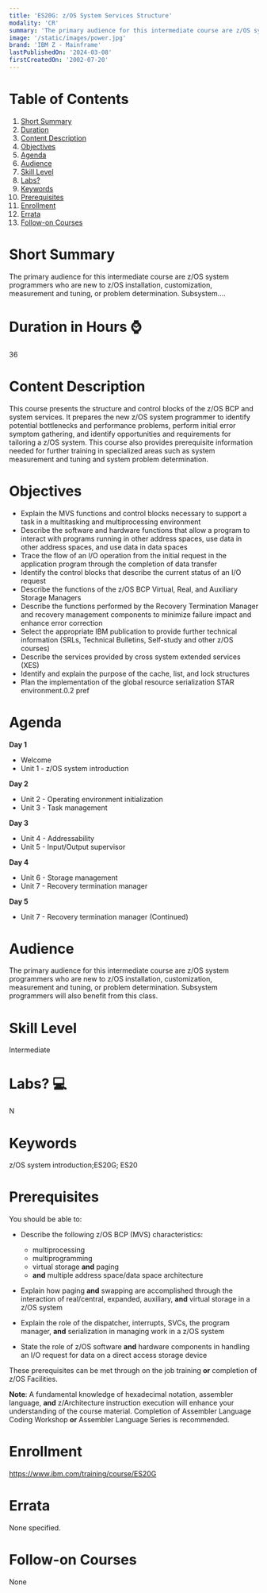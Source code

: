 ```yaml
---
title: 'ES20G: z/OS System Services Structure'
modality: 'CR'
summary: 'The primary audience for this intermediate course are z/OS system programmers who are new to z/OS installation, customization, measurement and tuning, or problem determination. Subsystem....'
image: '/static/images/power.jpg'
brand: 'IBM Z - Mainframe'
lastPublishedOn: '2024-03-08'
firstCreatedOn: '2002-07-20'
---
```

# Table of Contents
1.  [Short Summary](#short-summary)
2.  [Duration](#duration-in-hours-)
3.  [Content Description](#content-description)
4.  [Objectives](#objectives)
5.  [Agenda](#agenda)
6.  [Audience](#audience)
7.  [Skill Level](#skill-level)
8.  [Labs?](#labs-)
9.  [Keywords](#keywords)
10. [Prerequisites](#prerequisites)
11. [Enrollment](#enrollment)
12. [Errata](#errata)
13. [Follow-on Courses](#follow-on-courses)

# Short Summary
The primary audience for this intermediate course are z/OS system programmers who are new to z/OS installation, customization, measurement and tuning, or problem determination. Subsystem....

# Duration in Hours ⌚
36

# Content Description
This course presents the structure and control blocks of the z/OS BCP and system services. It prepares the new z/OS system programmer to identify potential bottlenecks and performance problems, perform initial error symptom gathering, and identify opportunities and requirements for tailoring a z/OS system. This course also provides prerequisite information needed for further training in specialized areas such as system measurement and tuning and system problem determination.



# Objectives
* Explain the MVS functions and control blocks necessary to support a task in a multitasking and multiprocessing environment
* Describe the software and hardware functions that allow a program to interact with programs running in other address spaces, use data in other address spaces, and use data in data spaces
* Trace the flow of an I/O operation from the initial request in the application program through the completion of data transfer
* Identify the control blocks that describe the current status of an I/O request
* Describe the functions of the z/OS BCP Virtual, Real, and Auxiliary Storage Managers
* Describe the functions performed by the Recovery Termination Manager and recovery management components to minimize failure impact and enhance error correction
* Select the appropriate IBM publication to provide further technical information (SRLs, Technical Bulletins, Self-study and other z/OS courses)
* Describe the services provided by cross system extended services (XES)
* Identify and explain the purpose of the cache, list, and lock structures
* Plan the implementation of the global resource serialization STAR environment.0.2 pref


# Agenda
**Day 1**

* Welcome
* Unit 1 - z/OS system introduction

**Day 2**

* Unit 2 - Operating environment initialization
* Unit 3 - Task management

**Day 3**

* Unit 4 - Addressability
* Unit 5 - Input/Output supervisor

**Day 4**

* Unit 6 - Storage management
* Unit 7 - Recovery termination manager

**Day 5**

* Unit 7 - Recovery termination manager (Continued)


# Audience
The primary audience for this intermediate course are z/OS system programmers who are new to z/OS installation, customization, measurement and tuning, or problem determination. Subsystem programmers will also benefit from this class.



# Skill Level
Intermediate

# Labs? 💻
N

# Keywords
z/OS system introduction;ES20G; ES20

# Prerequisites
You should be able to:


* Describe the following z/OS BCP (MVS) characteristics:
	+ multiprocessing
	+ multiprogramming
	+ virtual storage **and** paging
	+ **and** multiple address space/data space architecture


* Explain how paging **and** swapping are accomplished through the interaction of real/central, expanded, auxiliary, **and** virtual storage in a z/OS system
* Explain the role of the dispatcher, interrupts, SVCs, the program manager, **and** serialization in managing work in a z/OS system
* State the role of z/OS software **and** hardware components in handling an I/O request for data on a direct access storage device


These prerequisites can be met through on the job training **or** completion of z/OS Facilities.


**Note**: A fundamental knowledge of hexadecimal notation, assembler language, **and** z/Architecture instruction execution will enhance your understanding of the course material. Completion of Assembler Language Coding Workshop **or** Assembler Language Series is recommended.



# Enrollment
https://www.ibm.com/training/course/ES20G

# Errata
None specified.

# Follow-on Courses
None

